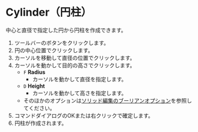 
# Cylinder（円柱）

<Reference shortcut='Shift-C' command='Cylinder' button='ツールバー' />

中心と直径で指定した円から円柱を作成できます。

1. ツールバーのボタンをクリックします。
2. 円の中心位置でクリックします。
3. カーソルを移動して直径の位置でクリックします。
4. カーソルを動かして目的の高さでクリックします。
   - `F` **Radius**
      - カーソルを動かして直径を指定します。
   - `D` **Height**
      - カーソルを動かして高さを指定します。
   - そのほかのオプションは[ソリッド編集のブーリアンオプション](boolean-options)を参照してください。
5. コマンドダイアログのOKまたは右クリックで確定します。
6. 円柱が作成されます。